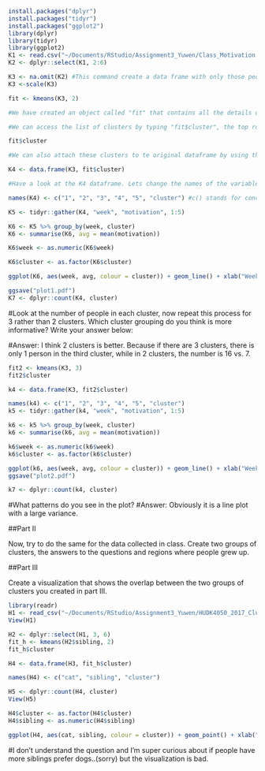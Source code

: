 
```r

install.packages("dplyr")
install.packages("tidyr")
install.packages("ggplot2")
library(dplyr)
library(tidyr)
library(ggplot2)
K1 <- read.csv("~/Documents/RStudio/Assignment3_Yuwen/Class_Motivation.csv", header = TRUE)
K2 <- dplyr::select(K1, 2:6)
```

```r
K3 <- na.omit(K2) #This command create a data frame with only those people with no missing values. It "omits" all rows with missing values, also known as a "listwise deletion". EG - It runs down the list deleting rows as it goes.
K3 <-scale(K3)

```

```r
fit <- kmeans(K3, 2) 

#We have created an object called "fit" that contains all the details of our clustering including which observations belong to each cluster.

#We can access the list of clusters by typing "fit$cluster", the top row corresponds to the original order the rows were in. Notice we have deleted some rows.

fit$cluster

#We can also attach these clusters to te original dataframe by using the "data.frame" command to create a new data frame called K4.

K4 <- data.frame(K3, fit$cluster)

#Have a look at the K4 dataframe. Lets change the names of the variables to make it more convenient with the names() command.

names(K4) <- c("1", "2", "3", "4", "5", "cluster") #c() stands for concatonate and it creates a vector of anything, in this case a vector of names.


```


```r
K5 <- tidyr::gather(K4, "week", "motivation", 1:5)

K6 <- K5 %>% group_by(week, cluster)
K6 <- summarise(K6, avg = mean(motivation))

K6$week <- as.numeric(K6$week)

K6$cluster <- as.factor(K6$cluster)

ggplot(K6, aes(week, avg, colour = cluster)) + geom_line() + xlab("Week") + ylab("Average Motivation") 

ggsave("plot1.pdf")
K7 <- dplyr::count(K4, cluster)
```

#Look at the number of people in each cluster, now repeat this process for 3 rather than 2 clusters. Which cluster grouping do you think is more informative? Write your answer below:

#Answer: I think 2 clusters is better. Because if there are 3 clusters, there is only 1 person in the third cluster, while in 2 clusters, the number is 16 vs. 7.
```r
fit2 <- kmeans(K3, 3) 
fit2$cluster

k4 <- data.frame(K3, fit2$cluster)

names(k4) <- c("1", "2", "3", "4", "5", "cluster") 
k5 <- tidyr::gather(k4, "week", "motivation", 1:5)

k6 <- k5 %>% group_by(week, cluster)
k6 <- summarise(k6, avg = mean(motivation))

k6$week <- as.numeric(k6$week)
k6$cluster <- as.factor(k6$cluster)
```

```r
ggplot(k6, aes(week, avg, colour = cluster)) + geom_line() + xlab("Week") + ylab("Average Motivation")
ggsave("plot2.pdf")

k7 <- dplyr::count(k4, cluster)
```

#What patterns do you see in the plot?
#Answer: Obviously it is a line plot with a large variance.



##Part II

Now, try to do the same for the data collected in class. Create two groups of clusters, the answers to the questions and regions where people grew up.

##Part III

Create a visualization that shows the overlap between the two groups of clusters you created in part III.
```r
library(readr)
H1 <- read_csv("~/Documents/RStudio/Assignment3_Yuwen/HUDK4050_2017_Cluster_Survey.csv")
View(H1)
```

```r
H2 <- dplyr::select(H1, 3, 6)
fit_h <- kmeans(H2$sibling, 2) 
fit_h$cluster
```

```r
H4 <- data.frame(H3, fit_h$cluster)

names(H4) <- c("cat", "sibling", "cluster") 
```

```r
H5 <- dplyr::count(H4, cluster)
View(H5)
```


```r
H4$cluster <- as.factor(H4$cluster)
H4$sibling <- as.numeric(H4$sibling)

ggplot(H4, aes(cat, sibling, colour = cluster)) + geom_point() + xlab("cat") + ylab("sibling")


```

#I don't understand the question and I'm super curious about if people have more siblings prefer dogs..(sorry) but the visualization is bad.



